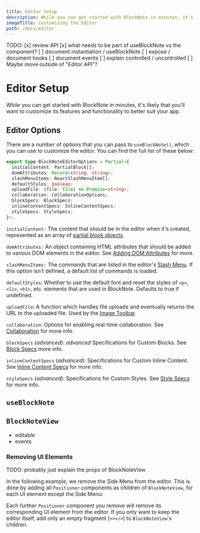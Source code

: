 ```yaml
---
title: Editor Setup
description: While you can get started with BlockNote in minutes, it's likely that you'll want to customize its features and functionality to better suit your app.
imageTitle: Customizing the Editor
path: /docs/editor
---
```



TODO:
[x] review API
[x] what needs to be part of useBlockNote vs the component? 
[ ] document instantiation / useBlockNote
[ ] expose / document hooks
[ ] document events
[ ] explain controlled / uncontrolled
[ ] Maybe move outside of "Editor API"?

# Editor Setup

While you can get started with BlockNote in minutes, it's likely that you'll
want to customize its features and functionality to better suit your app.

## Editor Options

There are a number of options that you can pass to `useBlockNote()`, which you
can use to customize the editor. You can find the full list of these below:

```typescript
export type BlockNoteEditorOptions = Partial<{
  initialContent: PartialBlock[];
  domAttributes: Record<string, string>;
  slashMenuItems: ReactSlashMenuItem[];
  defaultStyles: boolean;
  uploadFile: (file: File) => Promise<string>;
  collaboration: CollaborationOptions;
  blockSpecs: BlockSpecs;
  inlineContentSpecs: InlineContentSpecs;
  styleSpecs: StyleSpecs;
}>;
```

`initialContent:` The content that should be in the editor when it's created, represented as an array of [partial block objects](/docs/manipulating-blocks#partial-blocks).

`domAttributes:` An object containing HTML attributes that should be added to various DOM elements in the editor. See [Adding DOM Attributes](/docs/theming#adding-dom-attributes) for more.

`slashMenuItems:` The commands that are listed in the editor's [Slash Menu](/docs/slash-menu). If this option isn't defined, a default list of commands is loaded.

`defaultStyles`: Whether to use the default font and reset the styles of `<p>`, `<li>`, `<h1>`, etc. elements that are used in BlockNote. Defaults to true if undefined.

`uploadFile`: A function which handles file uploads and eventually returns the URL to the uploaded file. Used by the [Image Toolbar](/docs/image-toolbar).

`collaboration`: Options for enabling real-time collaboration. See [Collaboration](/docs/collaboration) for more info.

`blockSpecs` (_advanced_): _advanced_ Specifications for Custom Blocks. See [Block Specs](/docs/block-specs) more info. 

`inlineContentSpecs` (_advanced_): Specifications for Custom Inline Content. See [Inline Content Specs](/docs/inline-content-specs) for more info.

`styleSpecs` (_advanced_): Specifications for Custom Styles. See [Style Specs](/docs/style-specs) for more info.


## `useBlockNote`

## `BlockNoteView`

- editable
- events


### Removing UI Elements
 
TODO: probably just explain the props of BlockNoteView

In the following example, we remove the Side Menu from the editor. This is done by adding all `Positioner` components as children of `BlockNoteView`, for each UI element except the Side Menu:

<Example name="ui-components/ui-elements-remove" />

Each further `Positioner` component you remove will remove its corresponding UI element from the editor. If you only want to keep the editor itself, add only an empty fragment (`<></>`) to `BlockNoteView`'s children.


